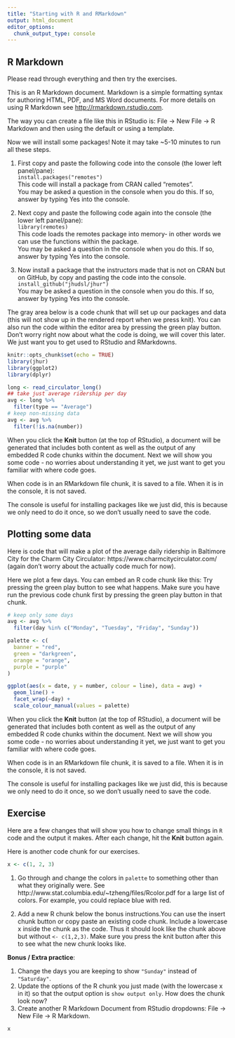 ```yaml
---
title: "Starting with R and RMarkdown"
output: html_document
editor_options: 
  chunk_output_type: console
---
```


## R Markdown

Please read through everything and then try the exercises.

This is an R Markdown document. Markdown is a simple formatting syntax for authoring HTML, PDF, and MS Word documents. For more details on using R Markdown see <http://rmarkdown.rstudio.com>.

The way you can create a file like this in RStudio is: File → New File → R Markdown and then using the default or using a template.

Now we will install some packages! Note it may take ~5-10 minutes to run all these steps.

1) First copy and paste the following code into the console (the lower left panel/pane): <br>
`install.packages("remotes")`<br>
This code will install a package from CRAN called "remotes". <br>
You may be asked a question in the console when you do this. If so, answer by typing Yes into the console.

2) Next copy and paste the following code again into the console (the lower left panel/pane):  <br>
`library(remotes)` <br>
This code loads the remotes package into memory- in other words we can use the functions within the package.<br>
You may be asked a question in the console when you do this. If so, answer by typing Yes into the console.

3) Now install a package that the instructors made that is not on CRAN but on GitHub, by copy and pasting the code into the console. <br>
`install_github("jhudsl/jhur")`<br>
You may be asked a question in the console when you do this. If so, answer by typing Yes into the console.


The gray area below is a code chunk that will set up our packages and data (this will not show up in the rendered report when we press knit). You can also run the code within the editor area by pressing the green play button. Don't worry right now about what the code is doing, we will cover this later. We just want you to get used to RStudio and RMarkdowns.

```r
knitr::opts_chunk$set(echo = TRUE)
library(jhur)
library(ggplot2)
library(dplyr)

long <- read_circulator_long()
## take just average ridership per day
avg <- long %>%
  filter(type == "Average")
# keep non-missing data
avg <- avg %>%
  filter(!is.na(number))
```

When you click the **Knit** button (at the top of RStudio), a document will be generated that includes both content as well as the output of any embedded R code chunks within the document. 
Next we will show you some code - no worries about understanding it yet, we just want to get you familiar with where code goes. 

When code is in an RMarkdown file chunk, it is saved to a file. When it is in the console, it is not saved. 

The console is useful for installing packages like we just did, this is because we only need to do it once, so we don't usually need to save the code.

## Plotting some data

Here is code that will make a plot of the average daily ridership in Baltimore City for the Charm City Circulator: https://www.charmcitycirculator.com/ (again don't worry about the actually code much for now).  


Here we plot a few days. You can embed an R code chunk like this: Try pressing the green play button to see what happens. Make sure you have run the previous code chunk first by pressing the green play button in that chunk.

```r
# keep only some days
avg <- avg %>%
  filter(day %in% c("Monday", "Tuesday", "Friday", "Sunday"))

palette <- c(
  banner = "red",
  green = "darkgreen",
  orange = "orange",
  purple = "purple"
)

ggplot(aes(x = date, y = number, colour = line), data = avg) +
  geom_line() +
  facet_wrap(~day) +
  scale_colour_manual(values = palette)
```

When you click the **Knit** button (at the top of RStudio), a document will be generated that includes both content as well as the output of any embedded R code chunks within the document. 
Next we will show you some code - no worries about understanding it yet, we just want to get you familiar with where code goes. 

When code is in an RMarkdown file chunk, it is saved to a file. When it is in the console, it is not saved. 

The console is useful for installing packages like we just did, this is because we only need to do it once, so we don't usually need to save the code.

## Exercise 

Here are a few changes that will show you how to change small things in `R` code and the output it makes.  After each change, hit the **Knit** button again.

Here is another code chunk for our exercises. 

```r
x <- c(1, 2, 3)
```


1.  Go through and change the colors in `palette` to something other than what they originally were.    See http://www.stat.columbia.edu/~tzheng/files/Rcolor.pdf for a large list of colors. For example, you could replace blue with red.

2. Add a new R chunk below the bonus instructions.You can use the insert chunk button or copy paste an existing code chunk. Include a lowercase x inside the chunk as the code. Thus it should look like the chunk above but without `<- c(1,2,3)`. Make sure you press the knit button after this to see what the new chunk looks like.


**Bonus / Extra practice**:

1. Change the days you are keeping to show `"Sunday"` instead of `"Saturday"`.
2. Update the options of the R chunk you just made (with the lowercase x in it) so that the output option is `show output only`. How does the chunk look now?
3. Create another  R Markdown Document from RStudio dropdowns: File → New File → R Markdown.



```r
x
```
